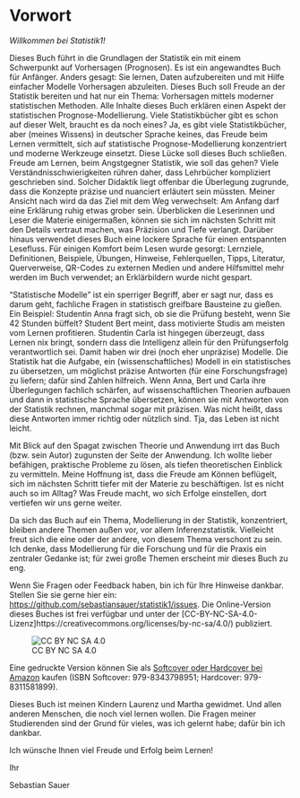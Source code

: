 
\pagenumbering{roman} 
\setcounter{page}{7}


# Vorwort  {.unnumbered}

*Willkommen bei Statistik1!*


Dieses Buch führt in die Grundlagen der Statistik ein mit einem Schwerpunkt auf Vorhersagen (Prognosen).
Es ist ein angewandtes Buch für Anfänger.
Anders gesagt: Sie lernen, Daten aufzubereiten und mit Hilfe einfacher Modelle Vorhersagen abzuleiten.
Dieses Buch soll Freude an der Statistik bereiten und hat nur ein Thema: 
Vorhersagen mittels moderner statistischen Methoden. 
Alle Inhalte dieses Buch erklären einen Aspekt der statistischen Prognose-Modellierung.
Viele Statistikbücher gibt es schon auf dieser Welt, braucht es da noch eines? 
Ja, es gibt viele Statistikbücher, aber (meines Wissens)  in deutscher Sprache keines, 
das Freude beim Lernen vermittelt, sich auf statistische Prognose-Modellierung konzentriert 
und moderne Werkzeuge einsetzt. 
Diese Lücke soll dieses Buch schließen.
Freude am Lernen, beim Angstgegner Statistik, wie soll das gehen? 
Viele Verständnisschwierigkeiten rühren daher, 
dass Lehrbücher kompliziert geschrieben sind. 
Solcher Didaktik liegt offenbar die
Überlegung zugrunde, dass die Konzepte präzise und nuanciert erläutert sein müssten. 
Meiner Ansicht nach wird da das Ziel mit dem Weg verwechselt: 
Am Anfang darf eine Erklärung ruhig etwas grober sein.
Überblicken die Leserinnen und Leser die Materie einigermaßen, 
können sie sich im nächsten Schritt mit den Details vertraut machen, was Präzision und Tiefe verlangt. 
Darüber hinaus verwendet dieses Buch eine lockere Sprache für einen entspannten Lesefluss. 
Für einigen Komfort beim Lesen wurde gesorgt: 
Lernziele, Definitionen, Beispiele, Übungen, Hinweise, Fehlerquellen, Tipps, Literatur, 
Querverweise, QR-Codes zu externen Medien und andere Hilfsmittel mehr werden im Buch verwendet;
an Erklärbildern wurde nicht gespart. 

<!-- Der Inhalt des Buches ist ganz auf statistische Modelle zur Vorhersage ausgerichtet. -->
"Statistische Modelle" ist ein sperriger Begriff, aber er sagt nur, dass es darum geht, 
fachliche Fragen in statistisch greifbare Bausteine zu gießen. 
Ein Beispiel: Studentin Anna fragt sich, ob sie die Prüfung besteht, wenn Sie 42 Stunden büffelt?
Student Bert meint, dass motivierte Studis am meisten vom Lernen profitieren. 
Studentin Carla ist hingegen überzeugt, dass Lernen nix bringt, 
sondern dass die Intelligenz allein für den Prüfungserfolg verantwortlich sei.
Damit haben wir drei (noch eher unpräzise) Modelle. 
Die Statistik hat  die Aufgabe, ein (wissenschaftliches) Modell in ein statistisches zu übersetzen,
um möglichst präzise Antworten (für eine Forschungsfrage) zu liefern; 
dafür sind Zahlen hilfreich. 
Wenn Anna, Bert und Carla ihre Überlegungen fachlich schärfen,
auf wissenschaftlichen Theorien aufbauen und dann in statistische Sprache übersetzen, 
können sie mit Antworten von der Statistik rechnen, manchmal sogar mit präzisen. 
Was nicht heißt, dass diese Antworten immer richtig oder nützlich sind. 
Tja, das Leben ist nicht leicht. 

Mit Blick auf den Spagat zwischen Theorie und Anwendung irrt das Buch (bzw. sein Autor) 
zugunsten der Seite der Anwendung. 
Ich wollte lieber befähigen, praktische Probleme zu lösen, 
als tiefen theoretischen Einblick zu vermitteln. 
Meine Hoffnung ist, dass die Freude am Können beflügelt, 
sich im nächsten Schritt tiefer mit der Materie zu beschäftigen. 
Ist es nicht auch so im Alltag? Was Freude macht, 
wo sich Erfolge einstellen, dort vertiefen wir uns gerne weiter.

Da sich das Buch auf ein Thema, Modellierung in der Statistik, konzentriert, 
bleiben andere Themen außen vor, vor allem Inferenzstatistik. 
Vielleicht freut sich die eine oder der andere, von diesem Thema verschont zu sein. 
Ich denke, dass Modellierung für die Forschung und für die Praxis ein zentraler Gedanke ist; 
für zwei große Themen erscheint mir dieses Buch zu eng. 


Wenn Sie Fragen oder Feedback haben, bin ich für Ihre Hinweise dankbar. Stellen Sie sie gerne hier ein: <https://github.com/sebastiansauer/statistik1/issues>.
Die Online-Version dieses Buches ist frei verfügbar und unter der [CC-BY-NC-SA-4.0-Lizenz]https://creativecommons.org/licenses/by-nc-sa/4.0/) publiziert.

::: {.content-visible when-format="html"}

![CC BY NC SA 4.0](img/by-nc-sa.svg)




Eine gedruckte Version können Sie als [Softcover oder Hardcover bei Amazon](https://www.amazon.de/Statistik1-Einf%C3%BChrung-Statistik-Schwerpunkt-Prognose-Modellierung/dp/B0DY66SCTR?) kaufen (ISBN Softcover: 979-8343798951; Hardcover: 979-8311581899).
:::


Dieses Buch ist meinen Kindern Laurenz und Martha gewidmet. 
Und allen anderen Menschen, die noch viel lernen wollen.
Die Fragen meiner Studierenden sind der Grund für vieles, was ich gelernt habe; 
dafür bin ich dankbar.

Ich wünsche Ihnen viel Freude und Erfolg beim Lernen!


Ihr

Sebastian Sauer




```{=latex}
\clearpage 
\setcounter{tocdepth}{1}
\tableofcontents 

\cleardoublepage  % Ensures chapter starts on a new right-hand page in two-sided mode
\pagenumbering{arabic}  % Switch to Arabic numbering
\setcounter{page}{1}    % Reset page number to 1
```




